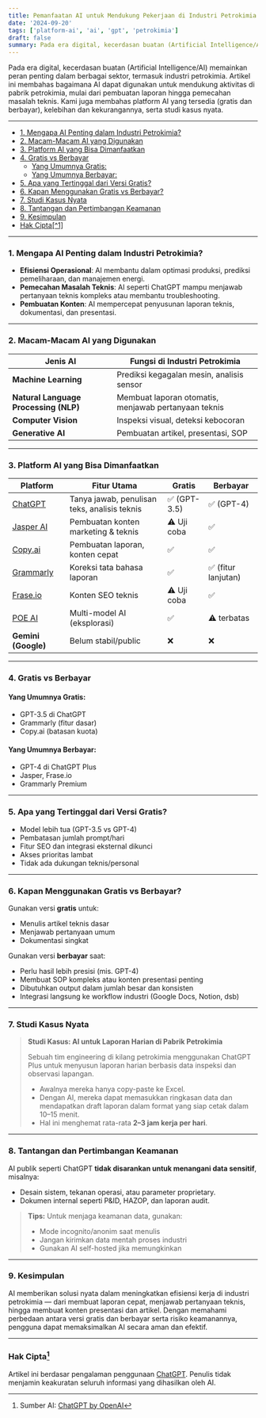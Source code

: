 ```yaml
---
title: Pemanfaatan AI untuk Mendukung Pekerjaan di Industri Petrokimia
date: '2024-09-20'
tags: ['platform-ai', 'ai', 'gpt', 'petrokimia']
draft: false
summary: Pada era digital, kecerdasan buatan (Artificial Intelligence/AI) semakin memainkan peran penting dalam berbagai sektor, termasuk industri petrokimia. Artikel ini membahas pemanfaatan AI, platform yang tersedia, perbandingan gratis vs berbayar, dan studi kasus praktis.
---
```


Pada era digital, kecerdasan buatan (Artificial Intelligence/AI) memainkan peran penting dalam berbagai sektor, termasuk industri petrokimia. Artikel ini membahas bagaimana AI dapat digunakan untuk mendukung aktivitas di pabrik petrokimia, mulai dari pembuatan laporan hingga pemecahan masalah teknis. Kami juga membahas platform AI yang tersedia (gratis dan berbayar), kelebihan dan kekurangannya, serta studi kasus nyata.

---

- [1. Mengapa AI Penting dalam Industri Petrokimia?](#1-mengapa-ai-penting-dalam-industri-petrokimia)
- [2. Macam-Macam AI yang Digunakan](#2-macam-macam-ai-yang-digunakan)
- [3. Platform AI yang Bisa Dimanfaatkan](#3-platform-ai-yang-bisa-dimanfaatkan)
- [4. Gratis vs Berbayar](#4-gratis-vs-berbayar)
  - [Yang Umumnya Gratis:](#yang-umumnya-gratis)
  - [Yang Umumnya Berbayar:](#yang-umumnya-berbayar)
- [5. Apa yang Tertinggal dari Versi Gratis?](#5-apa-yang-tertinggal-dari-versi-gratis)
- [6. Kapan Menggunakan Gratis vs Berbayar?](#6-kapan-menggunakan-gratis-vs-berbayar)
- [7. Studi Kasus Nyata](#7-studi-kasus-nyata)
- [8. Tantangan dan Pertimbangan Keamanan](#8-tantangan-dan-pertimbangan-keamanan)
- [9. Kesimpulan](#9-kesimpulan)
- [Hak Cipta\[^1\]](#hak-cipta1)

---

### 1. Mengapa AI Penting dalam Industri Petrokimia?

- **Efisiensi Operasional**: AI membantu dalam optimasi produksi, prediksi pemeliharaan, dan manajemen energi.
- **Pemecahan Masalah Teknis**: AI seperti ChatGPT mampu menjawab pertanyaan teknis kompleks atau membantu troubleshooting.
- **Pembuatan Konten**: AI mempercepat penyusunan laporan teknis, dokumentasi, dan presentasi.

---

### 2. Macam-Macam AI yang Digunakan

| Jenis AI                              | Fungsi di Industri Petrokimia                        |
| ------------------------------------- | ---------------------------------------------------- |
| **Machine Learning**                  | Prediksi kegagalan mesin, analisis sensor            |
| **Natural Language Processing (NLP)** | Membuat laporan otomatis, menjawab pertanyaan teknis |
| **Computer Vision**                   | Inspeksi visual, deteksi kebocoran                   |
| **Generative AI**                     | Pembuatan artikel, presentasi, SOP                   |

---

### 3. Platform AI yang Bisa Dimanfaatkan

| Platform                                | Fitur Utama                                  | Gratis       | Berbayar            |
| --------------------------------------- | -------------------------------------------- | ------------ | ------------------- |
| [ChatGPT](https://openai.com/chatgpt)   | Tanya jawab, penulisan teks, analisis teknis | ✅ (GPT-3.5) | ✅ (GPT-4)          |
| [Jasper AI](https://www.jasper.ai/)     | Pembuatan konten marketing & teknis          | ⚠️ Uji coba  | ✅                  |
| [Copy.ai](https://www.copy.ai/)         | Pembuatan laporan, konten cepat              | ✅           | ✅                  |
| [Grammarly](https://www.grammarly.com/) | Koreksi tata bahasa laporan                  | ✅           | ✅ (fitur lanjutan) |
| [Frase.io](https://www.frase.io/)       | Konten SEO teknis                            | ⚠️ Uji coba  | ✅                  |
| [POE AI](https://poe.com/)              | Multi-model AI (eksplorasi)                  | ✅           | ⚠️ terbatas         |
| **Gemini (Google)**                     | Belum stabil/public                          | ❌           | ❌                  |

---

### 4. Gratis vs Berbayar

#### Yang Umumnya Gratis:

- GPT-3.5 di ChatGPT
- Grammarly (fitur dasar)
- Copy.ai (batasan kuota)

#### Yang Umumnya Berbayar:

- GPT-4 di ChatGPT Plus
- Jasper, Frase.io
- Grammarly Premium

---

### 5. Apa yang Tertinggal dari Versi Gratis?

- Model lebih tua (GPT-3.5 vs GPT-4)
- Pembatasan jumlah prompt/hari
- Fitur SEO dan integrasi eksternal dikunci
- Akses prioritas lambat
- Tidak ada dukungan teknis/personal

---

### 6. Kapan Menggunakan Gratis vs Berbayar?

Gunakan versi **gratis** untuk:

- Menulis artikel teknis dasar
- Menjawab pertanyaan umum
- Dokumentasi singkat

Gunakan versi **berbayar** saat:

- Perlu hasil lebih presisi (mis. GPT-4)
- Membuat SOP kompleks atau konten presentasi penting
- Dibutuhkan output dalam jumlah besar dan konsisten
- Integrasi langsung ke workflow industri (Google Docs, Notion, dsb)

---

### 7. Studi Kasus Nyata

> **Studi Kasus: AI untuk Laporan Harian di Pabrik Petrokimia**
>
> Sebuah tim engineering di kilang petrokimia menggunakan ChatGPT Plus untuk menyusun laporan harian berbasis data inspeksi dan observasi lapangan.
>
> - Awalnya mereka hanya copy-paste ke Excel.
> - Dengan AI, mereka dapat memasukkan ringkasan data dan mendapatkan draft laporan dalam format yang siap cetak dalam 10–15 menit.
> - Hal ini menghemat rata-rata **2–3 jam kerja per hari**.

---

### 8. Tantangan dan Pertimbangan Keamanan

AI publik seperti ChatGPT **tidak disarankan untuk menangani data sensitif**, misalnya:

- Desain sistem, tekanan operasi, atau parameter proprietary.
- Dokumen internal seperti P&ID, HAZOP, dan laporan audit.

> **Tips:** Untuk menjaga keamanan data, gunakan:
>
> - Mode incognito/anonim saat menulis
> - Jangan kirimkan data mentah proses industri
> - Gunakan AI self-hosted jika memungkinkan

---

### 9. Kesimpulan

AI memberikan solusi nyata dalam meningkatkan efisiensi kerja di industri petrokimia — dari membuat laporan cepat, menjawab pertanyaan teknis, hingga membuat konten presentasi dan artikel. Dengan memahami perbedaan antara versi gratis dan berbayar serta risiko keamanannya, pengguna dapat memaksimalkan AI secara aman dan efektif.

---

### Hak Cipta[^1]

Artikel ini berdasar pengalaman penggunaan [ChatGPT](https://chat.openai.com). Penulis tidak menjamin keakuratan seluruh informasi yang dihasilkan oleh AI.

[^1]: Sumber AI: [ChatGPT by OpenAI](https://chat.openai.com)
